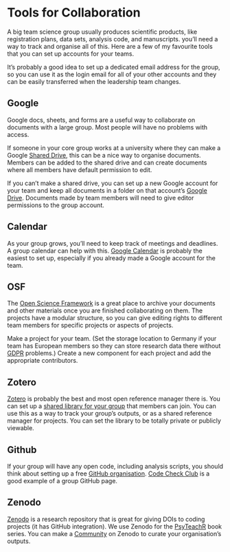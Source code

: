 # Tools for Collaboration {#sec-tools}

A big team science group usually produces scientific products, like registration plans, data sets, analysis code, and manuscripts. you'll need a way to track and organise all of this. Here are a few of my favourite tools that you can set up accounts for your teams.

It's probably a good idea to set up a dedicated email address for the group, so you can use it as the login email for all of your other accounts and they can be easily transferred when the leadership team changes.

## Google

Google docs, sheets, and forms are a useful way to collaborate on documents with a large group. Most people will have no problems with access.

If someone in your core group works at a university where they can make a Google [Shared Drive](https://support.google.com/a/users/answer/9310249), this can be a nice way to organise documents. Members can be added to the shared drive and can create documents where all members have default permission to edit.

If you can't make a shared drive, you can set up a new Google account for your team and keep all documents in a folder on that account's [Google Drive](https://drive.google.com/drive/). Documents made by team members will need to give editor permissions to the group account. 


## Calendar

As your group grows, you'll need to keep track of meetings and deadlines. A group calendar can help with this. [Google Calendar](https://calendar.google.com/) is probably the easiest to set up, especially if you already made a Google account for the team.

## OSF

The [Open Science Framework](https://osf.io) is a great place to archive your documents and other materials once you are finished collaborating on them. The projects have a modular structure, so you can give editing rights to different team members for specific projects or aspects of projects.

Make a project for your team. (Set the storage location to Germany if your team has European members so they can store research data there without [GDPR](https://gdpr.eu/what-is-gdpr/) problems.) Create a new component for each project and add the appropriate contributors.

## Zotero

[Zotero](https://www.zotero.org/) is probably the best and most open reference manager there is. You can set up a [shared library for your group](https://www.zotero.org/groups/) that members can join. You can use this as a way to track your group's outputs, or as a shared reference manager for projects. You can set the library to be totally private or publicly viewable.

## Github {#sec-github}

If your group will have any open code, including analysis scripts, you should think about setting up a free [GitHub organisation](https://github.com/organizations/plan). [Code Check Club](https://github.com/code-check-club) is a good example of a group GitHub page.

## Zenodo

[Zenodo](https://zenodo.org/) is a research repository that is great for giving DOIs to coding projects (it has GitHub integration). We use Zenodo for the [PsyTeachR](https://psyteachr.github.io) book series. You can make a [Community](https://zenodo.org/communities/) on Zenodo to curate your organisation's outputs.

